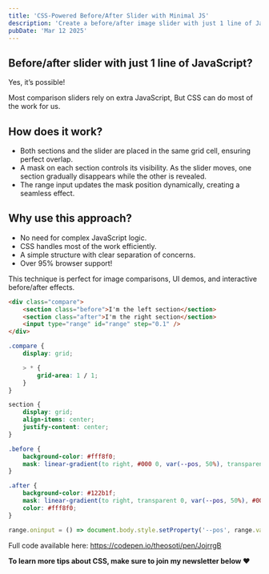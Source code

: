 ```yaml
---
title: 'CSS-Powered Before/After Slider with Minimal JS'
description: 'Create a before/after image slider with just 1 line of JavaScript! Learn how CSS masking and grid make it efficient, simple, and widely supported.'
pubDate: 'Mar 12 2025'
---
```



<Picture
	src="/short/03-2025/comparison-slider-in-css.gif"
	alt="Comparison slider made in CSS"
	width="400"
	height="600"
	style="margin: 2em auto 1em auto; display: block; border: 4px solid var(--border)"
/>

## Before/after slider with just 1 line of JavaScript?

Yes, it’s possible!

Most comparison sliders rely on extra JavaScript,
But CSS can do most of the work for us.

## How does it work?

- Both sections and the slider are placed in the same grid cell, ensuring perfect overlap.
- A mask on each section controls its visibility. As the slider moves, one section gradually disappears while the other is revealed.
- The range input updates the mask position dynamically, creating a seamless effect.

## Why use this approach?

- No need for complex JavaScript logic.
- CSS handles most of the work efficiently.
- A simple structure with clear separation of concerns.
- Over 95% browser support!

This technique is perfect for image comparisons, UI demos, and interactive before/after effects.

```html
<div class="compare">
	<section class="before">I'm the left section</section>
	<section class="after">I'm the right section</section>
	<input type="range" id="range" step="0.1" />
</div>
```

```css
.compare {
	display: grid;

	> * {
		grid-area: 1 / 1;
	}
}

section {
	display: grid;
	align-items: center;
	justify-content: center;
}

.before {
	background-color: #fff8f0;
	mask: linear-gradient(to right, #000 0, var(--pos, 50%), transparent 0);
}

.after {
	background-color: #122b1f;
	mask: linear-gradient(to right, transparent 0, var(--pos, 50%), #000 0);
	color: #fff8f0;
}
```

```js
range.oninput = () => document.body.style.setProperty('--pos', range.value + '%');
```

Full code available here: https://codepen.io/theosoti/pen/JojrrgB

**To learn more tips about CSS, make sure to join my newsletter below ❤️**
